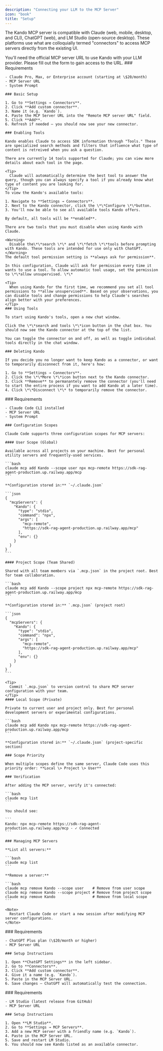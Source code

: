 ```yaml
---
description: "Connecting your LLM to the MCP Server"
icon: "book"
title: "Setup"
---
```


The Kando MCP server is compatible with Claude (web, mobile, desktop, and CLI), ChatGPT (web), and LM Studio (open-source desktop). These platforms use what are colloquially termed "connectors" to access MCP servers directly from the existing UI.

<Note>
  You'll need the official MCP server URL to use Kando with your LLM provider. Please fill out the form to gain access to the URL.
</Note>

<Tabs>
  <Tab title="Claude">
    ### Requirements

    - Claude Pro, Max, or Enterprise account (starting at \$20/month)
    - MCP Server URL
    - System Prompt

    ### Basic Setup

    1. Go to **Settings → Connectors**.
    2. Click **Add custom connector**.
    3. Name it (e.g. `Kando`).
    4. Paste the MCP Server URL into the "Remote MCP server URL" field.
    5. Click **Add**.
    6. Refresh if needed — you should now see your new connector.

    ### Enabling Tools

    Kando enables Claude to access SDK information through "Tools." These are specialized search methods and filters that influence what type of content is retreived when you ask a question.

    There are currently 14 tools supported for Claude; you can view more details about each tool in the page.

    <Tip>
      Claude will automatically determine the best tool to answer the query, though you can always specify a tool if you already know what type of content you are looking for.
    </Tip>
    To view the Kando's available tools:

    1. Navigate to **Settings → Connectors**.
    2. Next to the Kando connector, click the \*\*Configure \*\*button.
    3. You'll now be able to see all available tools Kando offers.

    By default, all tools will be **enabled**.

    There are two tools that you must disable when using Kando with Claude.

    <Warning>
      Disable the\*\*search \*\* and \*\*fetch \*\*tools before prompting with Kando. These tools are intended for use only with ChatGPT.
    </Warning>
    The default tool permission setting is **always ask for permission**.

    In this configuration, Claude will ask for permission every time it wants to use a tool. To allow automatic tool usage, set the permission to \*\*allow unsupervised. \*\*

    <Tip>
      When using Kando for the first time, we recommend you set all tool permissions to **allow unsupervised**. Based on your observations, you can disable tools and change permissions to help Claude's searches align better with your preferences.
    </Tip>
    ### Using Tools

    To start using Kando's tools, open a new chat window.

    Click the \*\*search and tools \*\*icon button in the chat box. You should now see the Kando connector at the top of the list.

    You can toggle the connector on and off, as well as toggle individual tools directly in the chat window.

    ### Deleting Kando

    If you decide you no longer want to keep Kando as a connector, or want to temporarily disconnect from it, here's how:

    1. Go to **Settings → Connectors**.
    2. Click the \*\*More \*\*icon button next to the Kando connector.
    3. Click **Remove** to permanantely remove the connector (you'll need to start the entire process if you want to add Kando at a later time).
    4. Click \*\*Disconnect \*\* to temporarily remove the connector.
  </Tab>
  <Tab title="Claude Code">
    ### Requirements

    - Claude Code CLI installed
    - MCP Server URL
    - System Prompt

    ### Configuration Scopes

    Claude Code supports three configuration scopes for MCP servers:

    #### User Scope (Global)

    Available across all projects on your machine. Best for personal utility servers and frequently-used services.

    ```bash
    claude mcp add Kando --scope user npx mcp-remote https://sdk-rag-agent-production.up.railway.app/mcp
    ```

    **Configuration stored in:** `~/.claude.json`

    ```json
    {
      "mcpServers": {
        "Kando": {
          "type": "stdio",
          "command": "npx",
          "args": [
            "mcp-remote",
            "https://sdk-rag-agent-production.up.railway.app/mcp"
          ],
          "env": {}
        }
      }
    }
    ```

    #### Project Scope (Team Shared)

    Shared with all team members via `.mcp.json` in the project root. Best for team collaboration.

    ```bash
    claude mcp add Kando --scope project npx mcp-remote https://sdk-rag-agent-production.up.railway.app/mcp
    ```

    **Configuration stored in:** `.mcp.json` (project root)

    ```json
    {
      "mcpServers": {
        "Kando": {
          "type": "stdio",
          "command": "npx",
          "args": [
            "mcp-remote",
            "https://sdk-rag-agent-production.up.railway.app/mcp"
          ],
          "env": {}
        }
      }
    }
    ```

    <Tip>
      Commit `.mcp.json` to version control to share MCP server configuration with your team.
    </Tip>
    #### Local Scope (Private)

    Private to current user and project only. Best for personal development servers or experimental configurations.

    ```bash
    claude mcp add Kando npx mcp-remote https://sdk-rag-agent-production.up.railway.app/mcp
    ```

    **Configuration stored in:** `~/.claude.json` (project-specific section)

    ### Scope Priority

    When multiple scopes define the same server, Claude Code uses this priority order: **Local \> Project \> User**

    ### Verification

    After adding the MCP server, verify it's connected:

    ```bash
    claude mcp list
    ```

    You should see:

    ```
    Kando: npx mcp-remote https://sdk-rag-agent-production.up.railway.app/mcp - ✓ Connected
    ```

    ### Managing MCP Servers

    **List all servers:**

    ```bash
    claude mcp list
    ```

    **Remove a server:**

    ```bash
    claude mcp remove Kando --scope user    # Remove from user scope
    claude mcp remove Kando --scope project # Remove from project scope
    claude mcp remove Kando                 # Remove from local scope
    ```

    <Note>
      Restart Claude Code or start a new session after modifying MCP server configurations.
    </Note>
  </Tab>
  <Tab title="ChatGPT">
    ### Requirements

    - ChatGPT Plus plan (\$20/month or higher)
    - MCP Server URL

    ### Setup Instructions

    1. Open **ChatGPT Settings** in the left sidebar.
    2. Go to **Connectors**.
    3. Click **Add custom connector**.
    4. Give it a name (e.g. `Kando`).
    5. Paste in the MCP Server URL.
    6. Save changes — ChatGPT will automatically test the connection.
  </Tab>
  <Tab title="LM Studio">
    ### Requirements

    - LM Studio (latest release from GitHub)
    - MCP Server URL

    ### Setup Instructions

    1. Open **LM Studio**.
    2. Go to **Settings → MCP Servers**.
    3. Add a new MCP server with a friendly name (e.g. `Kando`).
    4. Paste in the MCP Server URL.
    5. Save and restart LM Studio.
    6. You should now see Kando listed as an available connector.
  </Tab>
</Tabs>